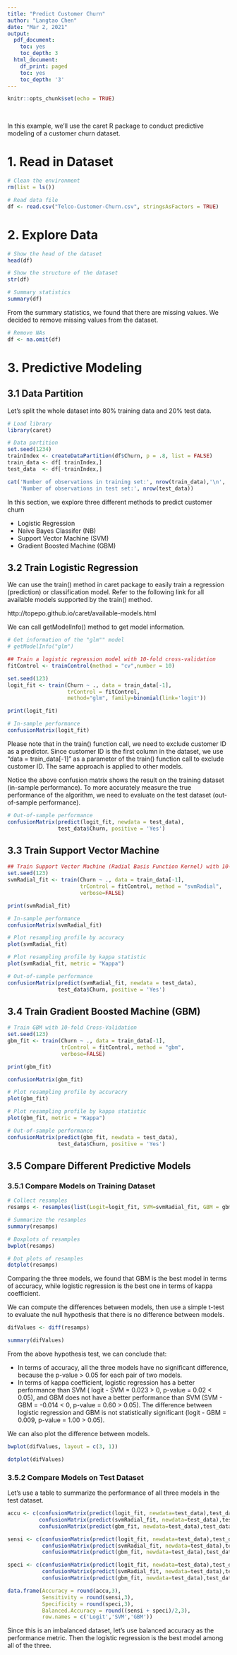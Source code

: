 ---
title: "Predict Customer Churn"
author: "Langtao Chen"
date: "Mar 2, 2021"
output:
  pdf_document:
    toc: yes
    toc_depth: 3
  html_document:
    df_print: paged
    toc: yes
    toc_depth: '3'
---

```{r setup, include=FALSE}
knitr::opts_chunk$set(echo = TRUE)
```

&nbsp;
&nbsp;


\newpage

In this example, we'll use the caret R package to conduct predictive modeling of a customer churn dataset.

# 1. Read in Dataset
```{r}
# Clean the environment
rm(list = ls())

# Read data file
df <- read.csv("Telco-Customer-Churn.csv", stringsAsFactors = TRUE)
```

# 2. Explore Data

```{r}
# Show the head of the dataset
head(df)
```

```{r}
# Show the structure of the dataset
str(df)
```

```{r}
# Summary statistics
summary(df)
```

From the summary statistics, we found that there are missing values. We decided to remove missing values from the dataset.

```{r}
# Remove NAs
df <- na.omit(df)
```

# 3. Predictive Modeling

## 3.1 Data Partition

Let's split the whole dataset into 80% training data and 20% test data.

```{r}
# Load library
library(caret)

# Data partition
set.seed(1234)
trainIndex <- createDataPartition(df$Churn, p = .8, list = FALSE)
train_data <- df[ trainIndex,]
test_data  <- df[-trainIndex,]

cat('Number of observations in training set:', nrow(train_data),'\n',
    'Number of observations in test set:', nrow(test_data))
```

In this section, we explore three different methods to predict customer churn 

- Logistic Regression
- Naive Bayes Classifer (NB)
- Support Vector Machine (SVM)
- Gradient Boosted Machine (GBM)


## 3.2 Train Logistic Regression

We can use the train() method in caret package to easily train a regression (prediction) or classification model. Refer to the following link for all available models supported by the train() method.

http://topepo.github.io/caret/available-models.html

We can call getModelInfo() method to get model information.

```{r}
# Get information of the "glm"" model
# getModelInfo("glm")
```


```{r}
## Train a logistic regression model with 10-fold cross-validation
fitControl <- trainControl(method = "cv",number = 10)

set.seed(123)
logit_fit <- train(Churn ~ ., data = train_data[-1],
                   trControl = fitControl,
                   method="glm", family=binomial(link='logit'))

print(logit_fit)

# In-sample performance
confusionMatrix(logit_fit)
```

Please note that in the train() function call, we need to exclude customer ID as a predictor. Since customer ID is the first column in the dataset, we use "data = train_data[-1]" as a parameter of the train() function call to exclude customer ID. The same approach is applied to other models.

Notice the above confusion matrix shows the result on the training dataset (in-sample performance). To more accurately measure the true performance of the algorithm, we need to evaluate on the test dataset (out-of-sample performance).

```{r}
# Out-of-sample performance
confusionMatrix(predict(logit_fit, newdata = test_data),
                test_data$Churn, positive = 'Yes')
```



## 3.3 Train Support Vector Machine

```{r}
## Train Support Vector Machine (Radial Basis Function Kernel) with 10-fold Cross-Validation
set.seed(123)
svmRadial_fit <- train(Churn ~ ., data = train_data[-1],
                       trControl = fitControl, method = "svmRadial",
                       verbose=FALSE)

print(svmRadial_fit)

# In-sample performance
confusionMatrix(svmRadial_fit)
```

```{r}
# Plot resampling profile by accuracy
plot(svmRadial_fit)
```
```{r}
# Plot resampling profile by kappa statistic
plot(svmRadial_fit, metric = "Kappa")
```

```{r}
# Out-of-sample performance
confusionMatrix(predict(svmRadial_fit, newdata = test_data),
                test_data$Churn, positive = 'Yes')
```

## 3.4 Train Gradient Boosted Machine (GBM)

```{r}
# Train GBM with 10-fold Cross-Validation
set.seed(123)
gbm_fit <- train(Churn ~ ., data = train_data[-1],
                 trControl = fitControl, method = "gbm",
                 verbose=FALSE)

print(gbm_fit)

confusionMatrix(gbm_fit)
```

```{r}
# Plot resampling profile by accuracry
plot(gbm_fit)
```

```{r}
# Plot resampling profile by kappa statistic
plot(gbm_fit, metric = "Kappa")
```


```{r}
# Out-of-sample performance
confusionMatrix(predict(gbm_fit, newdata = test_data),
                test_data$Churn, positive = 'Yes')
```

## 3.5 Compare Different Predictive Models

### 3.5.1 Compare Models on Training Dataset

```{r}
# Collect resamples
resamps <- resamples(list(Logit=logit_fit, SVM=svmRadial_fit, GBM = gbm_fit))

# Summarize the resamples
summary(resamps)
```

```{r}
# Boxplots of resamples
bwplot(resamps)
```

```{r}
# Dot plots of resamples
dotplot(resamps)
```

Comparing the three models, we found that GBM is the best model in terms of accuracy, while logistic regression is the best one in terms of kappa coefficient.

We can compute the differences between models, then use a simple t-test to evaluate the null hypothesis that there is no difference between models.

```{r}
difValues <- diff(resamps)

summary(difValues)
```

From the above hypothesis test, we can conclude that:

- In terms of accuracy, all the three models have no significant difference, because the p-value > 0.05 for each pair of two models.
- In terms of kappa coefficient, logistic regression has a better performance than SVM ( logit - SVM = 0.023 > 0, p-value = 0.02 < 0.05), and GBM does not have a better performance than SVM (SVM - GBM = -0.014 < 0, p-value = 0.60 > 0.05). The difference between logistic regression and GBM is not statistically significant (logit - GBM = 0.009, p-value = 1.00 > 0.05).

We can also plot the difference between models.

```{r}
bwplot(difValues, layout = c(3, 1))
```

```{r}
dotplot(difValues)
```

### 3.5.2 Compare Models on Test Dataset

Let's use a table to summarize the performance of all three models in the test dataset.

```{r, warning=FALSE}
accu <- c(confusionMatrix(predict(logit_fit, newdata=test_data),test_data$Churn)$overall['Accuracy'],
          confusionMatrix(predict(svmRadial_fit, newdata=test_data),test_data$Churn)$overall['Accuracy'],
          confusionMatrix(predict(gbm_fit, newdata=test_data),test_data$Churn)$overall['Accuracy'])

sensi <- c(confusionMatrix(predict(logit_fit, newdata=test_data),test_data$Churn,positive='Yes')$byClass['Sensitivity'],
           confusionMatrix(predict(svmRadial_fit, newdata=test_data),test_data$Churn,positive='Yes')$byClass['Sensitivity'],
           confusionMatrix(predict(gbm_fit, newdata=test_data),test_data$Churn,positive='Yes')$byClass['Sensitivity'])

speci <- c(confusionMatrix(predict(logit_fit, newdata=test_data),test_data$Churn,positive='Yes')$byClass['Specificity'],
           confusionMatrix(predict(svmRadial_fit, newdata=test_data),test_data$Churn,positive='Yes')$byClass['Specificity'],
           confusionMatrix(predict(gbm_fit, newdata=test_data),test_data$Churn,positive='Yes')$byClass['Specificity'])

data.frame(Accuracy = round(accu,3), 
           Sensitivity = round(sensi,3), 
           Specificity = round(speci,3),
           Balanced.Accuracy = round((sensi + speci)/2,3), 
           row.names = c('Logit','SVM','GBM'))
```

Since this is an imbalanced dataset, let's use balanced accuracy as the performance metric. Then the logistic regression is the best model among all of the three.

